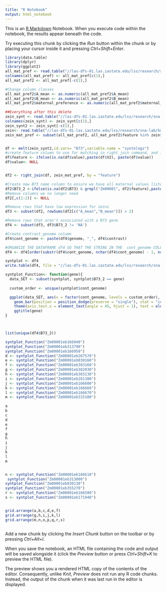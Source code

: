---
title: "R Notebook"
output: html_notebook
---

This is an [R Markdown](http://rmarkdown.rstudio.com) Notebook. When you execute code within the notebook, the results appear beneath the code. 

Try executing this chunk by clicking the *Run* button within the chunk or by placing your cursor inside it and pressing *Ctrl+Shift+Enter*. 

```{r}
library(data.table)
library(dplyr)
library(ggplot2)
all_mat_pref <- read.table("//las-dfs-01.las.iastate.edu/lss/research/sna-lab/kmh/projects/NAM/mat_pref_NAM.txt", )
colnames(all_mat_pref) <- all_mat_pref[c(1),]
all_mat_pref2 <- all_mat_pref[-c(1),]

#Change column classes
all_mat_pref2$A_mean <- as.numeric(all_mat_pref2$A_mean)
all_mat_pref2$B_mean <- as.numeric(all_mat_pref2$B_mean)
all_mat_pref2$maternal_preference <- as.numeric(all_mat_pref2$maternal_preference)

```

```{r}
##Everything after this delete
zein_synt <- read.table("//las-dfs-01.las.iastate.edu/lss/research/sna-lab/kmh/data/zein_gene_key.txt")
colnames(zein_synt) <- zein_synt[c(1),]
zein_synt2 <- zein_synt[-c(1),]
zein<- read.table("//las-dfs-01.las.iastate.edu/lss/research/sna-lab/kmh/data/zein_gene_key_listed.txt")
zein_mat_pref <- subset(all_mat_pref2, all_mat_pref2$feature %in% zein$V1)


df <- melt(zein_synt2,id.vars= "B73",variable.name = "syntelogs")
#create feature column to use for matching in right_join command, and include the B73 names if it just says 'NA'
df$feature <- ifelse(is.na(df$value),paste(df$V2), paste(df$value))
df$value<- NULL


df2 <- right_join(df, zein_mat_pref, by = "feature")

#Create new B73 name column to ensure we have all maternal values listed
df2$B73_2 <-ifelse(is.na(df2$B73) & grepl("Zm00001", df2$feature),paste(df2$feature), paste(df2$B73))
#Remove columns we no longer need
df2[,c(1:2)] <- NULL

#Remove rows that have low expression for zeins
df3 <- subset(df2, rowSums(df2[c("A_mean","B_mean")]) > 2)

#Remove rows that aren't associated with a B73 gene
df4 <- subset(df3, df3$B73_2 != 'NA')

#Create contrast_genome column
df4$cont_genome <- paste(df4$genome, "_", df4$contrast)

#ORGANIZE THE DATAFRAME df4 SO THAT THE STRING IN THE  cont_genome COLUMB IS IN ALPHABITICAL ORDER BASED STARTING FROM THE LAST TWO LETTERS
df4 <- df4[order(substr(df4$cont_genome, nchar(df4$cont_genome) - 1, nchar(df4$cont_genome))), ]

syntplot <- df4
write.table(df4, file = "//las-dfs-01.las.iastate.edu/lss/research/sna-lab/kmh/projects/NAM/all_zein_mat_pref_synts.txt",col.names = T,row.names = F,sep = "\t")

```

```{r}

syntplot_Function<- function(gene){
  data_SET <- subset(syntplot, syntplot$B73_2 == gene)
  
  custom_order <- unique(syntplot$cont_genome)

  ggplot(data_SET, aes(x = factor(cont_genome, levels = custom_order), y = maternal_preference, fill = contrast)) + 
    geom_bar(position = position_dodge(preserve = "single"), stat = "identity") + 
    theme(axis.text.x = element_text(angle = 45, hjust = 1), text = element_text(size = 10)) + 
    ggtitle(gene)
}



list(unique(df4$B73_2))

syntplot_Function("Zm00001eb166940")
syntplot_Function("Zm00001eb313790")
syntplot_Function("Zm00001eb166950")
d <- syntplot_Function("Zm00001eb267570")
e <- syntplot_Function("Zm00001eb030160")
f <- syntplot_Function("Zm00001eb303160")
g <- syntplot_Function("Zm00001eb382030")
h <- syntplot_Function("Zm00001eb303130")
i <- syntplot_Function("Zm00001eb281380")
j <- syntplot_Function("Zm00001eb166600")
k <- syntplot_Function("Zm00001eb166660")
l <- syntplot_Function("Zm00001eb166670")
m <- syntplot_Function("Zm00001eb315100")

a
b
c
d
e
f
g
h
i
j
k
l
m


n <- syntplot_Function("Zm00001eb166610")
 syntplot_Function("Zm00001eb313800")
syntplot_Function("Zm00001eb030130")
syntplot_Function("Zm00001eb355270")
r <- syntplot_Function("Zm00001eb166580")
s <- syntplot_Function("Zm00001eb171940")


grid.arrange(a,b,c,d,e,f)
grid.arrange(g,h,i,j,k,l)
grid.arrange(m,n,o,p,q,r,s)



```


Add a new chunk by clicking the *Insert Chunk* button on the toolbar or by pressing *Ctrl+Alt+I*.

When you save the notebook, an HTML file containing the code and output will be saved alongside it (click the *Preview* button or press *Ctrl+Shift+K* to preview the HTML file).

The preview shows you a rendered HTML copy of the contents of the editor. Consequently, unlike *Knit*, *Preview* does not run any R code chunks. Instead, the output of the chunk when it was last run in the editor is displayed.
